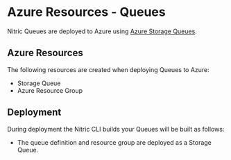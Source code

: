 
# Azure Resources - Queues

Nitric Queues are deployed to Azure using [Azure Storage Queues](https://azure.microsoft.com/en-us/services/storage/queues/).

## Azure Resources

The following resources are created when deploying Queues to Azure:

- Storage Queue
- Azure Resource Group

## Deployment

During deployment the Nitric CLI builds your Queues will be built as follows:

- The queue definition and resource group are deployed as a Storage Queue.
